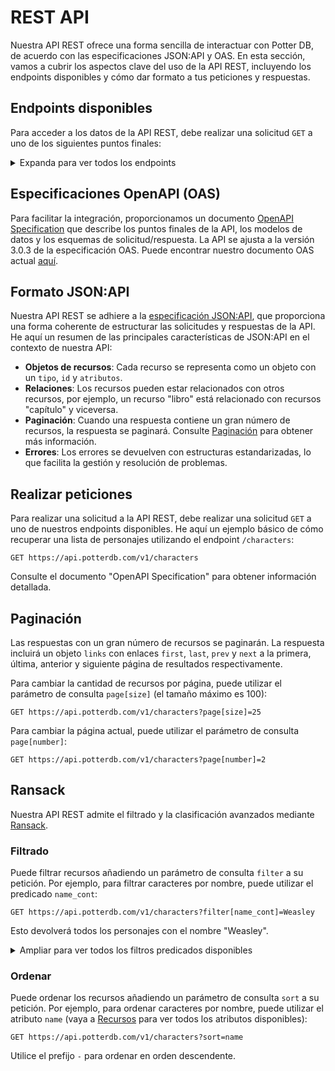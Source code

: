 # REST API

Nuestra API REST ofrece una forma sencilla de interactuar con Potter DB, de acuerdo con las especificaciones JSON:API y OAS. En esta sección, vamos a cubrir los aspectos clave del uso de la API REST, incluyendo los endpoints disponibles y cómo dar formato a tus peticiones y respuestas.

## Endpoints disponibles

Para acceder a los datos de la API REST, debe realizar una solicitud `GET` a uno de los siguientes puntos finales:

<details>
<summary>Expanda para ver todos los endpoints</summary>

**Books**
- `/v1/books`: Recupera una lista de libros.
- `/v1/books/{id}`: Recupera un solo libro por su ID.
- `/v1/books/{book_id}/chapters`: Recuperar una lista de capítulos de un libro determinado.
- `/v1/books/{book_id}/chapters/{id}`: Recuperar un capítulo de un libro por su ID.

**Characters**
- `/v1/characters`: Recupera una lista de personajes.
- `/v1/characters/{id}`: Recuperar un único personaje por su ID.

**Movies**
- `/v1/movies`: Recupera una lista de películas.
- `/v1/movies/{id}`: Recupera una sola película por su ID.

**Potions**
- `/v1/potions`: Recupera una lista de pociones.
- `/v1/potions/{id}`: Recupera una sola poción por su ID.

**Spells**
- `/v1/spells`: Recupera una lista de hechizos.
- `/v1/spells/{id}`: Recupera un solo hechizo por su ID.

Los ID deben proporcionarse como UUID o slugs.

</details>

## Especificaciones OpenAPI (OAS)

Para facilitar la integración, proporcionamos un documento [OpenAPI Specification](https://openapis.org) que describe los puntos finales de la API, los modelos de datos y los esquemas de solicitud/respuesta.
La API se ajusta a la versión 3.0.3 de la especificación OAS.
Puede encontrar nuestro documento OAS actual [aquí](https://api.potterdb.com/v1/openapi.json).

## Formato JSON:API

Nuestra API REST se adhiere a la [especificación JSON:API](https://jsonapi.org/), que proporciona una forma coherente de estructurar las solicitudes y respuestas de la API. He aquí un resumen de las principales características de JSON:API en el contexto de nuestra API:

- **Objetos de recursos**: Cada recurso se representa como un objeto con un `tipo`, `id` y `atributos`.
- **Relaciones**: Los recursos pueden estar relacionados con otros recursos, por ejemplo, un recurso "libro" está relacionado con recursos "capítulo" y viceversa.
- **Paginación**: Cuando una respuesta contiene un gran número de recursos, la respuesta se paginará. Consulte [Paginación](#pagination) para obtener más información.
- **Errores**: Los errores se devuelven con estructuras estandarizadas, lo que facilita la gestión y resolución de problemas.

## Realizar peticiones

Para realizar una solicitud a la API REST, debe realizar una solicitud `GET` a uno de nuestros endpoints disponibles.
He aquí un ejemplo básico de cómo recuperar una lista de personajes utilizando el endpoint `/characters`:

```http
GET https://api.potterdb.com/v1/characters
```

Consulte el documento "OpenAPI Specification" para obtener información detallada.

## Paginación

Las respuestas con un gran número de recursos se paginarán. La respuesta incluirá un objeto `links` con enlaces `first`, `last`, `prev` y `next` a la primera, última, anterior y siguiente página de resultados respectivamente.

Para cambiar la cantidad de recursos por página, puede utilizar el parámetro de consulta `page[size]` (el tamaño máximo es 100):

```http
GET https://api.potterdb.com/v1/characters?page[size]=25
```

Para cambiar la página actual, puede utilizar el parámetro de consulta `page[number]`:

```http
GET https://api.potterdb.com/v1/characters?page[number]=2
```

## Ransack

Nuestra API REST admite el filtrado y la clasificación avanzados mediante [Ransack](https://activerecord-hackery.github.io/ransack/).

### Filtrado

Puede filtrar recursos añadiendo un parámetro de consulta `filter` a su petición. Por ejemplo, para filtrar caracteres por nombre, puede utilizar el predicado `name_cont`:

```http
GET https://api.potterdb.com/v1/characters?filter[name_cont]=Weasley
```

Esto devolverá todos los personajes con el nombre "Weasley".

<details>
  <summary>Ampliar para ver todos los filtros predicados disponibles</summary>
  - `eq`: igual a 
  - `eq_any`: igual a cualquier
  - `eq_all`: igual a todos
  - `not_eq`: no es igual a
  - `not_eq_any`: no es igual a cualquier
  - `not_eq_all`: no es igual a todos
  - `matches`: coincide con
  - `matches_any`: coincide con cualquier
  - `matches_all`: coincide con todos
  - `does_not_match`: no coincide con
  - `does_not_match_any`: no coincide con cualquier
  - `does_not_match_all`: no coincide con todos
  - `lt`: menos que
  - `lt_any`: menos que cualquier
  - `lt_all`: menos que todos
  - `lteq`: menos que o igual a
  - `lteq_any`: menos que o igual a cualquier
  - `lteq_all`: menos que o igual a todos
  - `gt`: mayor que
  - `gt_any`: mayor que cualquier
  - `gt_all`: mayor que todos
  - `gteq`: mayor que o igual a
  - `gteq_any`: mayor que o igual a cualquier
  - `gteq_all`: mayor que o igual a todos
  - `in`: en
  - `in_any`: en cualquier
  - `in_all`: en todos
  - `not_in`: no en
  - `not_in_any`: no en cualquier
  - `not_in_all`: no en todos
  - `cont`: contiene
  - `cont_any`: contiene cualquier
  - `cont_all`: contiene todos
  - `not_cont`: no contiene
  - `not_cont_any`: no contiene cualquier
  - `not_cont_all`: no contiene todos
  - `start`: comienza con
  - `start_any`: comienza con cualquier
  - `start_all`: comienza con todos
  - `not_start`: no comienza con
  - `not_start_any`: no comienza con cualquier
  - `not_start_all`: no comienza con todos
  - `end`: termina con
  - `end_any`: termina con cualquier
  - `end_all`: termina con todos
  - `not_end`: no termina con
  - `not_end_any`: no termina con cualquier
  - `not_end_all`: no termina con todos
  - `'true'`: es verdadero
  - `'false'`: es falso
  - `present`: está presente
  - `blank`: está en blanco
  - `'null'`: es nulo
  - `not_null`: no es nulo
</details>

### Ordenar

Puede ordenar los recursos añadiendo un parámetro de consulta `sort` a su petición. Por ejemplo, para ordenar caracteres por nombre, puede utilizar el atributo `name` (vaya a [Recursos](#recursos) para ver todos los atributos disponibles):

```http
GET https://api.potterdb.com/v1/characters?sort=name
```

Utilice el prefijo `-` para ordenar en orden descendente.
